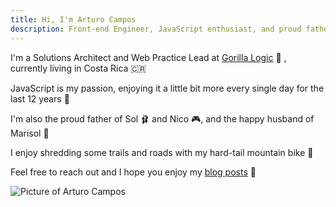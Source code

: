 ```yaml
---
title: Hi, I'm Arturo Campos
description: Front-end Engineer, JavaScript enthusiast, and proud father
---
```


<div className='flex flex-col-reverse items-center mt-5 md:space-x-7 md:flex-row'> 
  <div className='flex-1 px-5 text-center md:text-left md:px-0'>

I'm a Solutions Architect and Web Practice Lead at [Gorilla Logic](https://gorillalogic.com) 🦍 , currently living in Costa Rica 🇨🇷

JavaScript is my passion, enjoying it a little bit more every single day for the last 12 years 💪

I'm also the proud father of Sol 🩰 and Nico 🎮, and the happy husband of Marisol 🎨

I enjoy shredding some trails and roads with my hard-tail mountain bike 🚵

Feel free to reach out and I hope you enjoy my [blog posts](/blog) 📝

  </div>
  <div className='md:border-gray-300 md:border-l md:border-dotted md:pl-7 md:py-7'>
    <div className='inline-flex border-2 rounded-full shadow-xl border-secondary'>
      <Image
        className='rounded-full'
        alt='Picture of Arturo Campos'
        src='/images/arturo.jpg'
        layout='intrinsic'
        height={160}
        width={160}
      />
    </div>
  </div>
</div>
